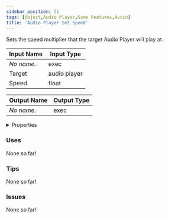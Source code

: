 ```yaml
---
sidebar_position: 51
tags: [Object,Audio Player,Game Features,Audio]
title: 'Audio Player Set Speed'
---
```


Sets the speed multiplier that the target Audio Player will play at.






<EsbSvg />

| Input Name | Input Type |
|-----------|-----------|
| *No name.* | exec |
| Target | audio player |
| Speed | float |

| Output Name | Output Type |
|-----------|-----------|
| *No name.* | exec |


<details>
  <summary>Properties</summary>
  <div>
    <div>
    <table>
      <thead>
        <tr>
          <th>Is beta required?</th>
          <th>❌</th>
        </tr>
        <tr>
          <th>Is this chip a trolling risk?</th>
          <th>❌</th>
        </tr>
        <tr>
          <th>Is this chip a role assignment risk?</th>
          <th>❌</th>
        </tr>
        <tr>
          <th>Chip UUID</th>
          <th>a59e93b4-f949-47b4-af73-fb6e110392fa</th>
        </tr>
      </thead>
    </table>
    </div>
  </div>
</details>

### Uses

None so far!

### Tips

None so far!

### Issues

None so far!